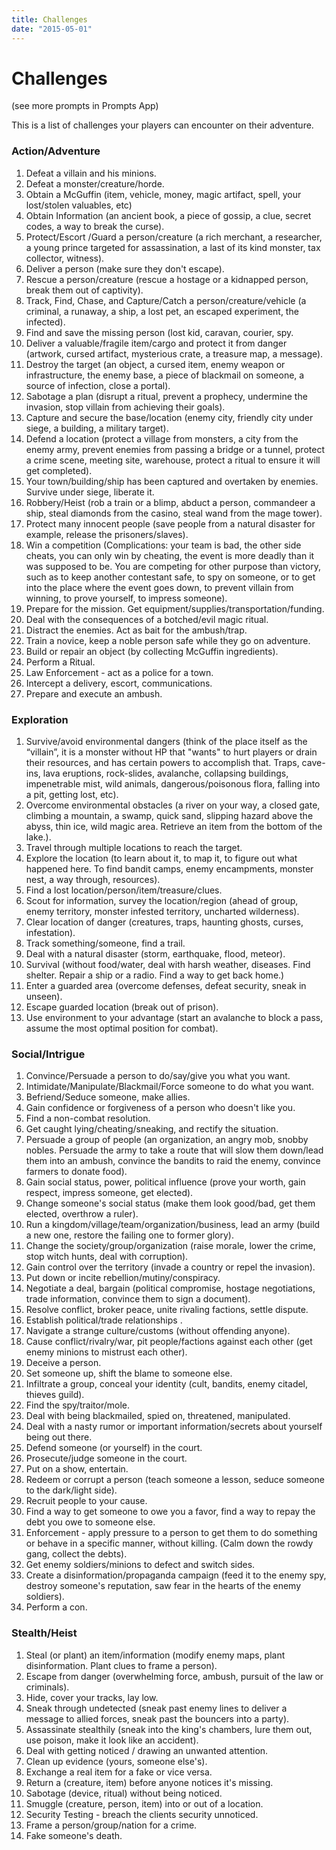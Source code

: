 ```yaml
---
title: Challenges
date: "2015-05-01"
---
```



# Challenges
<span className="small">(see more prompts in <Link to="/prompts">Prompts App</Link>)</span>

This is a list of challenges your players can encounter on their adventure.

### Action/Adventure
1. Defeat a villain and his minions.
2. Defeat a monster/creature/horde.
3. Obtain a McGuffin (item, vehicle, money, magic artifact, spell, your lost/stolen valuables, etc)
4. Obtain Information (an ancient book, a piece of gossip, a clue, secret codes, a way to break the curse).
5. Protect/Escort /Guard a person/creature (a rich merchant, a researcher, a young prince targeted for assassination, a last of its kind monster, tax collector, witness).
6. Deliver a person (make sure they don't escape).
7. Rescue a person/creature (rescue a hostage or a kidnapped person, break them out of captivity).
8. Track, Find, Chase, and Capture/Catch a person/creature/vehicle (a criminal, a runaway, a ship, a lost pet, an escaped experiment, the infected).
9. Find and save the missing person (lost kid, caravan, courier, spy.
10. Deliver a valuable/fragile item/cargo and protect it from danger (artwork, cursed artifact, mysterious crate, a treasure map, a message).
11. Destroy the target (an object, a cursed item, enemy weapon or infrastructure, the enemy base, a piece of blackmail on someone, a source of infection, close a portal).
12. Sabotage a plan (disrupt a ritual, prevent a prophecy, undermine the invasion, stop villain from achieving their goals).
13. Capture and secure the base/location (enemy city, friendly city under siege, a building, a military target).
14. Defend a location (protect a village from monsters, a city from the enemy army, prevent enemies from passing a bridge or a tunnel, protect a crime scene, meeting site, warehouse, protect a ritual to ensure it will get completed).
15. Your town/building/ship has been captured and overtaken by enemies. Survive under siege, liberate it.
16. Robbery/Heist (rob a train or a blimp, abduct a person, commandeer a ship, steal diamonds from the casino, steal wand from the mage tower).
17. Protect many innocent people (save people from a natural disaster for example, release the prisoners/slaves).
18. Win a competition (Complications: your team is bad, the other side cheats, you can only win by cheating, the event is more deadly than it was supposed to be. You are competing for other purpose than victory, such as to keep another contestant safe, to spy on someone, or to get into the place where the event goes down, to prevent villain from winning, to prove yourself, to impress someone).
19. Prepare for the mission. Get equipment/supplies/transportation/funding.
20. Deal with the consequences of a botched/evil magic ritual.
21. Distract the enemies. Act as bait for the ambush/trap.
22. Train a novice, keep a noble person safe while they go on adventure.
23. Build or repair an object (by collecting McGuffin ingredients).
24. Perform a Ritual.
25. Law Enforcement - act as a police for a town.
26. Intercept a delivery, escort, communications.
27. Prepare and execute an ambush.


### Exploration
1. Survive/avoid environmental dangers (think of the place itself as the “villain”, it is a monster without HP that "wants" to hurt players or drain their resources, and has certain powers to accomplish that. Traps, cave-ins, lava eruptions, rock-slides, avalanche, collapsing buildings, impenetrable mist, wild animals, dangerous/poisonous flora, falling into a pit, getting lost, etc).
2. Overcome environmental obstacles (a river on your way, a closed gate, climbing a mountain, a swamp, quick sand, slipping hazard above the abyss, thin ice, wild magic area. Retrieve an item from the bottom of the lake.).
3. Travel through multiple locations to reach the target.
4. Explore the location (to learn about it, to map it, to figure out what happened here. To find bandit camps, enemy encampments, monster nest, a way through, resources).
5. Find a lost location/person/item/treasure/clues.
6. Scout for information, survey the location/region (ahead of group, enemy territory, monster infested territory, uncharted wilderness).
7. Clear location of danger (creatures, traps, haunting ghosts, curses, infestation).
8. Track something/someone, find a trail.
9. Deal with a natural disaster (storm, earthquake, flood, meteor).
10. Survival (without food/water, deal with harsh weather, diseases. Find shelter. Repair a ship or a radio. Find a way to get back home.)
11. Enter a guarded area (overcome defenses, defeat security, sneak in unseen).
12. Escape guarded location (break out of prison).
13. Use environment to your advantage (start an avalanche to block a pass, assume the most optimal position for combat).

### Social/Intrigue
1. Convince/Persuade a person to do/say/give you what you want.
2. Intimidate/Manipulate/Blackmail/Force someone to do what you want.
3. Befriend/Seduce someone, make allies.
4. Gain confidence or forgiveness of a person who doesn't like you.
5. Find a non-combat resolution.
6. Get caught lying/cheating/sneaking, and rectify the situation.
7. Persuade a group of people (an organization, an angry mob, snobby nobles. Persuade the army to take a route that will slow them down/lead them into an ambush, convince the bandits to raid the enemy, convince farmers to donate food).
8. Gain social status, power, political influence (prove your worth, gain respect, impress someone, get elected).
9. Change someone's social status (make them look good/bad, get them elected, overthrow a ruler).
10. Run a kingdom/village/team/organization/business, lead an army (build a new one, restore the failing one to former glory).
11. Change the society/group/organization (raise morale, lower the crime, stop witch hunts, deal with corruption).
12. Gain control over the territory (invade a country or repel the invasion).
13. Put down or incite rebellion/mutiny/conspiracy.
14. Negotiate a deal, bargain (political compromise, hostage negotiations, trade information, convince them to sign a document).
15. Resolve conflict, broker peace, unite rivaling factions, settle dispute.
16. Establish political/trade relationships .
17. Navigate a strange culture/customs (without offending anyone).
18. Cause conflict/rivalry/war, pit people/factions against each other (get enemy minions to mistrust each other).
19. Deceive a person.
20. Set someone up, shift the blame to someone else.
21. Infiltrate a group, conceal your identity (cult, bandits, enemy citadel, thieves guild).
22. Find the spy/traitor/mole.
23. Deal with being blackmailed, spied on, threatened, manipulated.
24. Deal with a nasty rumor or important information/secrets about yourself being out there.
25. Defend someone (or yourself) in the court.
26. Prosecute/judge someone in the court.
27. Put on a show, entertain.
28. Redeem or corrupt a person (teach someone a lesson, seduce someone to the dark/light side).
29. Recruit people to your cause.
30. Find a way to get someone to owe you a favor, find a way to repay the debt you owe to someone else.
31. Enforcement - apply pressure to a person to get them to do something or behave in a specific manner, without killing. (Calm down the rowdy gang, collect the debts).
32. Get enemy soldiers/minions to defect and switch sides.
33. Create a disinformation/propaganda campaign (feed it to the enemy spy, destroy someone's reputation, saw fear in the hearts of the enemy soldiers).
34. Perform a con.

### Stealth/Heist
1. Steal (or plant) an item/information (modify enemy maps, plant disinformation. Plant clues to frame a person).
2. Escape from danger (overwhelming force, ambush, pursuit of the law or criminals).
3. Hide, cover your tracks, lay low.
4. Sneak through undetected (sneak past enemy lines to deliver a message to allied forces, sneak past the bouncers into a party).
5. Assassinate stealthily (sneak into the king's chambers, lure them out, use poison, make it look like an accident).
6. Deal with getting noticed / drawing an unwanted attention.
7. Clean up evidence (yours, someone else's).
8. Exchange a real item for a fake or vice versa.
9. Return a (creature, item) before anyone notices it's missing.
10. Sabotage (device, ritual) without being noticed.
11. Smuggle (creature, person, item) into or out of a location.
12. Security Testing - breach the clients security unnoticed.
13. Frame a person/group/nation for a crime.
14. Fake someone's death.
